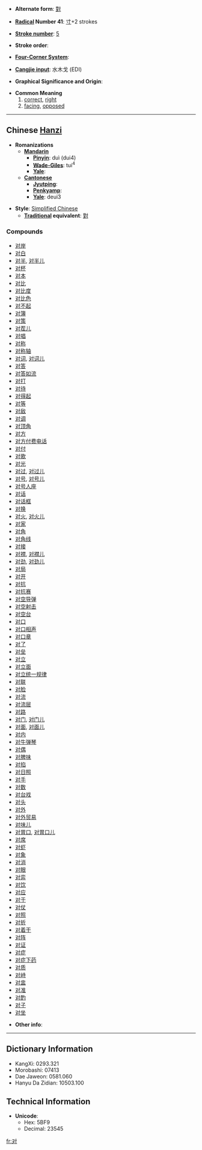 * '''Alternate form''': [[對]]

* '''[[Wiktionary:Chinese radical index| Radical]] Number 41''': [[Wiktionary:Chinese radical index 寸|寸]]+2 strokes

* '''[[Wiktionary:Chinese total strokes index|Stroke number]]''': [[Wiktionary:Chinese total strokes index 5|5]]

* '''Stroke order''': 

* '''[[Wiktionary:Chinese four corner index|Four-Corner System]]''': 

* '''[[Wiktionary:Chinese Cangjie index|Cangjie input]]''': 水木戈 (EDI)

* '''Graphical Significance and Origin''': 

* '''Common Meaning'''
*# [[correct]], [[right]]
*# [[facing]], [[opposed]]

----

== Chinese [[Hanzi]] ==

* '''Romanizations'''
** '''[[Mandarin]]'''
*** '''[[Pinyin]]''': duì (dui4)
*** '''[[Wade-Giles]]''': tui<sup>4</sup>
*** '''[[Yale]]''': 
** '''[[Cantonese]]'''
*** '''[[Jyutping]]''':
*** '''[[Penkyamp]]''': 
*** '''[[Yale]]''': deui3

* '''Style''': [[Simplified Chinese]] 
** '''[[Traditional Chinese|Traditional]] equivalent''': [[對]]

===Compounds===
*[[对岸]]
*[[对白]]
*[[对半]], [[对半儿]]
*[[对杯]]
*[[对本]]
*[[对比]]
*[[对比度]]
*[[对比色]]
*[[对不起]]
*[[对簿]]
*[[对策]]
*[[对茬儿]]
*[[对唱]]
*[[对称]]
*[[对称轴]]
*[[对词]], [[对词儿]]
*[[对答]]
*[[对答如流]]
*[[对打]]
*[[对待]]
*[[对得起]]
*[[对等]]
*[[对敌]]
*[[对调]]
*[[对顶角]]
*[[对方]]
*[[对方付费电话]]
*[[对付]]
*[[对歌]]
*[[对光]]
*[[对过]], [[对过儿]]
*[[对号]], [[对号儿]]
*[[对号人座]]
*[[对话]]
*[[对话框]]
*[[对换]]
*[[对火]], [[对火儿]]
*[[对家]]
*[[对角]]
*[[对角线]]
*[[对接]]
*[[对襟]], [[对襟儿]]
*[[对劲]], [[对劲儿]]
*[[对局]]
*[[对开]]
*[[对抗]]
*[[对抗赛]]
*[[对空导弹]]
*[[对空射击]]
*[[对空台]]
*[[对口]]
*[[对口相声]]
*[[对口章]]
*[[对了]]
*[[对垒]]
*[[对立]]
*[[对立面]]
*[[对立统一规律]]
*[[对联]]
*[[对脸]]
*[[对流]]
*[[对流层]]
*[[对路]]
*[[对门]], [[对门儿]]
*[[对面]], [[对面儿]]
*[[对内]]
*[[对牛弹琴]]
*[[对偶]]
*[[对脾味]]
*[[对掐]]
*[[对日照]]
*[[对手]]
*[[对数]]
*[[对台戏]]
*[[对头]]
*[[对外]]
*[[对外贸易]]
*[[对味儿]]
*[[对胃口]], [[对胃口儿]]
*[[对席]]
*[[对虾]]
*[[对象]]
*[[对消]]
*[[对眼]]
*[[对弈]]
*[[对饮]]
*[[对应]]
*[[对于]]
*[[对仗]]
*[[对照]]
*[[对折]]
*[[对着干]]
*[[对阵]]
*[[对证]]
*[[对症]]
*[[对症下药]]
*[[对质]]
*[[对峙]]
*[[对盅]]
*[[对准]]
*[[对酌]]
*[[对子]]
*[[对坐]]

* '''Other info''': 

----

== Dictionary Information ==

* KangXi: 0293.321
* Morobashi: 07413
* Dae Jaweon: 0581.060
* Hanyu Da Zidian: 10503.100

== Technical Information ==

* '''Unicode''':
** Hex: 5BF9
** Decimal: 23545

[[fr:对]]